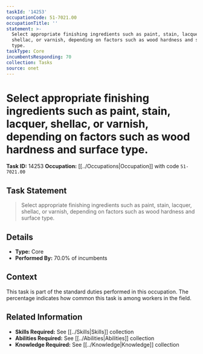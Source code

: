 ```yaml
---
taskId: '14253'
occupationCode: 51-7021.00
occupationTitle: ''
statement: >-
  Select appropriate finishing ingredients such as paint, stain, lacquer,
  shellac, or varnish, depending on factors such as wood hardness and surface
  type.
taskType: Core
incumbentsResponding: 70
collection: Tasks
source: onet
---
```

# Select appropriate finishing ingredients such as paint, stain, lacquer, shellac, or varnish, depending on factors such as wood hardness and surface type.

**Task ID:** 14253
**Occupation:** [[../Occupations|Occupation]] with code `51-7021.00`

## Task Statement

> Select appropriate finishing ingredients such as paint, stain, lacquer, shellac, or varnish, depending on factors such as wood hardness and surface type.

## Details

- **Type:** Core
- **Performed By:** 70.0% of incumbents

## Context

This task is part of the standard duties performed in this occupation. The percentage indicates how common this task is among workers in the field.

## Related Information

- **Skills Required:** See [[../Skills|Skills]] collection
- **Abilities Required:** See [[../Abilities|Abilities]] collection
- **Knowledge Required:** See [[../Knowledge|Knowledge]] collection
